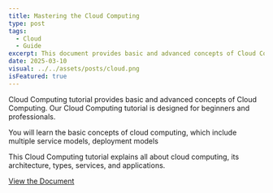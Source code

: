 ```yaml
---
title: Mastering the Cloud Computing
type: post
tags:
  - Cloud
  - Guide
excerpt: This document provides basic and advanced concepts of Cloud Computing
date: 2025-03-10
visual: ../../assets/posts/cloud.png
isFeatured: true
---
```


Cloud Computing tutorial provides basic and advanced concepts of Cloud Computing. Our Cloud Computing tutorial is designed for beginners and professionals.

You will learn the basic concepts of cloud computing, which include multiple service models, deployment models

This Cloud Computing tutorial explains all about cloud computing, its architecture, types, services, and applications.

[View the Document](../../assets/doc/Cloud_Docs.pdf)
